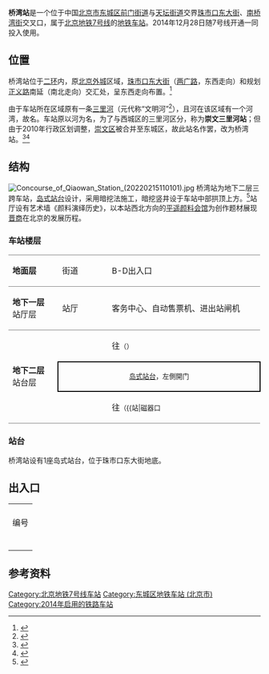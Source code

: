 {{NoteTA
|G1=Railway}}
{{About|北京地铁车站|[[兰新铁路|兰新铁路]]上的同名车站|桥湾站 (甘肃省)}}
{{Infobox station
|name = 桥湾
|eng_name = Qiaowan
|livery = 
|linecolour = {{北京地铁颜色|7}}
|image = Platform of Qiaowan Station (20220215105924).jpg
|caption = 桥湾站站台
|former = 
|country = {{PRC}}
|borough = [[北京市|北京市]][[东城区_(北京市)|东城区]][[前门街道|前门街道]]与[[天坛街道_(北京市)|天坛街道]]交界
|address = [[珠市口东大街|珠市口东大街]]、[[南桥湾街|南桥湾街]]交叉口
|coordinates = {{coord|39.89127|116.40228|type:railwaystation_region:CN-11_source:Gaode|display=inline,title}}
|elevation = 
|operator = [[北京市地铁运营有限公司|北京市地铁运营有限公司]]
|lines = {{北京地铁线路名|7|SL}}
|distance = 
|platform = 1座[[岛式站台|岛式站台]]
|tracks = 2条
|connections = 公交站：桥湾
|structure = 地下车站
|hall = 
|depth = 
|levels = 
|interchange = 
|exits = 3個
|elevator = 
|escalator = 
|architect = 
|architectural_style = 
|colour = 棕色、白色
|type = 
|status = 运营中
|code = 
|zone = 
|classification = 
|website = 
|built = 
|opened = 2014年12月28日
|pass_year = 
|passengers = 
|trains = 
|station_hours = 
|hours = 
|first = {{北京地铁线路名|7|S}}
:往{{北京地铁起讫站|7|L}}：05:38
:往{{北京地铁起讫站|7|R}}：05:45
|last = {{北京地铁线路名|7|S}}
:往{{北京地铁起讫站|7|L}}：23:22
:往{{北京地铁起讫站|7|R}}：23:15
:往{{站|高楼金}}：23:30
|adjacent = {{Adjacent stations|system=北京地铁|line=7|left=珠市口|right=磁器口|note-left=0.869km|note-mid=距离[[北京西站|北京西站]]7.876km|note-right=1.016km}}
|route_map = {{Routemap|inline=yes|map=
utSTRf\utSTRg~~ ~~{{rmr|Licon=U|{{stl|北京地铁|珠市口}}}}
utSTR+BSl\utSTR+BSr
utSTR+BSl\utSTR+BSr
utSTRf\utSTRg~~ ~~{{rmr|Licon=D|{{stl|北京地铁|磁器口}}}}
}}
}}
'''桥湾站'''是一个位于中国[[北京市|北京市]][[东城区_(北京市)|东城区]][[前门街道|前门街道]]与[[天坛街道_(北京市)|天坛街道]]交界[[珠市口东大街|珠市口东大街]]、[[南桥湾街|南桥湾街]]交叉口，属于[[北京地铁|北京地铁]][[北京地铁7号线|7号线]]的[[地铁车站|地铁车站]]。2014年12月28日随7号线开通一同投入使用。

== 位置 ==
桥湾站位于[[北京二环路|二环]]内，原[[明清北京城|北京外城]]区域，[[珠市口东大街|珠市口东大街]]（[[两广路|两广路]]，东西走向）和规划[[正义路|正义路]]南延（南北走向）交汇处，呈东西走向布置。<ref>{{cite web|url=http://www.bjghw.gov.cn/web/static/articles/catalog_98000/article_ff808081408815360140c980a930015b/ff808081408815360140c980a930015b.html|title=北京市规划委员会关于轨道交通7号线沿线车站站名命名预案的公示书|date=2013-08-29|accessdate=2014-12-01|publisher=北京市规划委员会|archive-url=https://web.archive.org/web/20150923191506/http://www.bjghw.gov.cn/web/static/articles/catalog_98000/article_ff808081408815360140c980a930015b/ff808081408815360140c980a930015b.html|archive-date=2015-09-23|dead-url=yes}}</ref>

由于车站所在区域原有一条[[三里河_(北京市东城区)|三里河]]（元代称“文明河”<ref name="hlp">{{Cite book|title=北京地铁站名掌故|last=户力平|publisher=东方出版社|year=2020|isbn=978-7-5207-1180-7|location=北京|pages=153}}</ref>），且河在该区域有一个河湾，故名。车站原以河为名，为了与西城区的三里河区分，称为'''崇文三里河站'''；但由于2010年行政区划调整，[[崇文区|崇文区]]被合并至东城区，故此站名作罢，改为桥湾站。<ref>{{cite news|url=http://www.bj.xinhuanet.com/bjyw/2013-08/31/c_117169343.htm|title=北京地铁7号线21座站名全部公示|date=2013-08-31|accessdate=2014-12-01|author=耿诺|work=北京日报|deadurl=yes|archiveurl=https://web.archive.org/web/20160304125429/http://www.bj.xinhuanet.com/bjyw/2013-08/31/c_117169343.htm|archivedate=2016-03-04}}</ref><ref>{{cite web|url=http://www.bjghw.gov.cn/web/static/articles/catalog_14300/article_ff8080814148a0b301415ec1d4fd00ac/ff8080814148a0b301415ec1d4fd00ac.html|title=北京市规划委员会关于轨道交通M7线沿线车站站名命名预案公众参与意见、建议采信情况的公告|publisher=北京市规划委员会|date=2013-09-27|accessdate=2014-12-01|archive-url=https://web.archive.org/web/20141227235118/http://www.bjghw.gov.cn/web/static/articles/catalog_14300/article_ff8080814148a0b301415ec1d4fd00ac/ff8080814148a0b301415ec1d4fd00ac.html|archive-date=2014-12-27|dead-url=yes}}</ref>

== 结构 ==
[[File:Concourse_of_Qiaowan_Station_(20220215110101).jpg|thumb]]
桥湾站为地下二层三跨车站，[[岛式站台|岛式站台]]设计，采用暗挖法施工，暗挖竖井设于车站中部拱顶上方。<ref>{{cite journal|title=北京地铁7号线崇文三里河站施工措施及监控|author=韦华江|journal=市政技术|year=2013|issue=增2|pages=147-149}}</ref>站厅设有艺术墙《颜料演绎历史》，以本站西北方向的[[平遥颜料会馆|平遥颜料会馆]]为创作题材展现[[晋商|晋商]]在北京的发展历程。
=== 车站楼层 ===
{|cellspacing=0 cellpadding=3
|style="border-top:solid 1px gray;border-bottom:solid 1px gray;" width=100|'''地面层'''
|style="border-top:solid 1px gray;border-bottom:solid 1px gray;" width=100|街道
|style="border-top:solid 1px gray;border-bottom:solid 1px gray;" width=350|B-D出入口
|-
|style="border-bottom:solid 1px gray;"|'''地下一层'''<br />站厅层
|style="border-bottom:solid 1px gray;"|站厅
|style="border-bottom:solid 1px gray;"|客务中心、自动售票机、进出站闸机
|-
|style="border-bottom:solid 1px gray;" rowspan=3|'''地下二层'''<br />站台层
|{{arrow|L}}
|{{北京地铁线路名|7|c}}往{{站|北京西站|北京西站}}<small>（{{站|珠市口}}）</small>
|-
|style="border-right:solid 2px black;border-left:solid 2px black;border-top:solid 2px black;border-bottom:solid 2px black;" colspan=2|<center><small>[[岛式站台|岛式站台]]，左側開门</small></center>
|-
|style="border-bottom:solid 1px gray;"|{{arrow|R}}
|style="border-bottom:solid 1px gray;"|{{北京地铁线路名|7|c}}往{{站|环球度假区}}<small>（{{站|磁器口||北京市}}）</small>
|}

=== 站台 ===
桥湾站设有1座岛式站台，位于珠市口东大街地底。
{{multiple image|align=center|direction=vertical|width=700
|image1=Platform panorama of Qiaowan Station (20200803144236).jpg|caption1=<center>站台全景（2020年8月摄）</center>
}}

== 出入口 ==
{| class="wikitable"
| colspan="5" align="center" bgcolor="{{北京地铁颜色|7}}" |
|-
! 编号
! 指示
! 建议前往的目的地
! 图片
! 无障碍设施
|-
|{{港鐵出口|B}}
|珠市口东大街（北侧）
|[[祈年大街|祈年大街]]、草厂十条、薛家湾胡同
|[[File:Exit_B_of_Qiaowan_Station_(20220215111847).jpg|150px]]
|{{n/a}}
|-
|{{港鐵出口|C}}
|珠市口东大街（南侧）
|祈年大街、天坛路、东晓市街
|[[File:Exit_C_of_Qiaowan_Station_(20220215110345).jpg|150px]]
|{{n/a}}
|-
|{{港鐵出口|D|附=升}}
|珠市口东大街（南侧）
|西晓市街、[[北京市第十一中学|北京市第十一中学]]、东城区人民检察院
|[[File:Exit_D_of_Qiaowan_Station_(20210409151437).jpg|150px]]
|[[File:Exit_D_lift_of_Qiaowan_Station_(20220215112249).jpg|150px]]
|-
| colspan="6" bgcolor="#EEEEEE" | {{港鐵出口|註=升}}
|}

== 参考资料 ==
{{reflist}}

{{北京地铁7号线}}

[[Category:北京地铁7号线车站|Category:北京地铁7号线车站]]
[[Category:东城区地铁车站_(北京市)|Category:东城区地铁车站 (北京市)]]
[[Category:2014年启用的铁路车站|Category:2014年启用的铁路车站]]